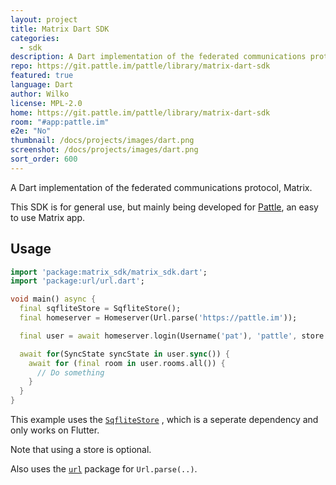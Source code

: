 ```yaml
---
layout: project
title: Matrix Dart SDK
categories:
  - sdk
description: A Dart implementation of the federated communications protocol
repo: https://git.pattle.im/pattle/library/matrix-dart-sdk
featured: true
language: Dart
author: Wilko
license: MPL-2.0
home: https://git.pattle.im/pattle/library/matrix-dart-sdk
room: "#app:pattle.im"
e2e: "No"
thumbnail: /docs/projects/images/dart.png
screenshot: /docs/projects/images/dart.png
sort_order: 600
---
```


A Dart implementation of the federated communications protocol, Matrix.

This SDK is for general use, but mainly being developed for [Pattle](https://pattle.im), an easy to use Matrix app.

## Usage
   
   ```dart
   import 'package:matrix_sdk/matrix_sdk.dart';
   import 'package:url/url.dart';

   void main() async {
     final sqfliteStore = SqfliteStore();
     final homeserver = Homeserver(Url.parse('https://pattle.im'));

     final user = await homeserver.login(Username('pat'), 'pattle', store: sqfliteStore);

     await for(SyncState syncState in user.sync()) {
       await for (final room in user.rooms.all()) {
         // Do something
       }
     }
   }
   ```
   This example uses the
   [`SqfliteStore`](https://git.pattle.im/pattle/library/matrix-dart-sdk-sqflite)
   , which is a seperate dependency and only works on Flutter.

   Note that using a store is optional.

   Also uses the [`url`](https://pub.dev/packages/url) package for `Url.parse(..)`.
